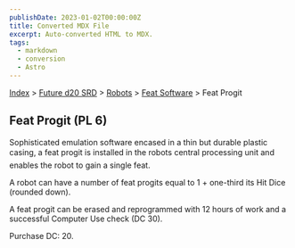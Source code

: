 ```yaml
---
publishDate: 2023-01-02T00:00:00Z
title: Converted MDX File
excerpt: Auto-converted HTML to MDX.
tags:
  - markdown
  - conversion
  - Astro
---
```






[Index](-index) > [Future d20 SRD](future-d20-srd-index) > [Robots](future-d20-srd-robots-index) > [Feat Software](future-d20-srd-robots-feat-software-index) > Feat Progit




## Feat Progit (PL 6)


Sophisticated emulation software encased in a thin but durable plastic casing, a feat progit is installed in the robots central processing unit and enables the robot to gain a single feat.


A robot can have a number of feat progits equal to 1 + one-third its Hit Dice (rounded down).


A feat progit can be erased and reprogrammed with 12 hours of work and a successful Computer Use check (DC 30).


Purchase DC: 20.



